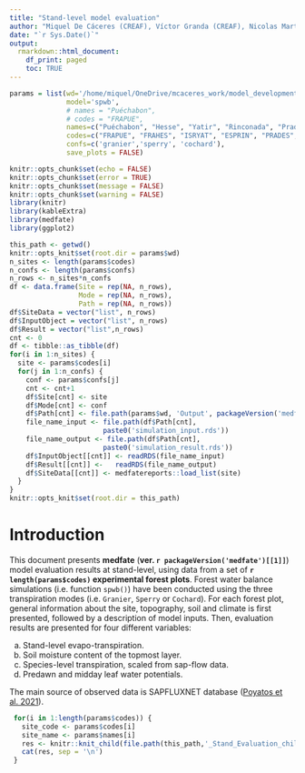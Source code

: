 ```yaml
---
title: "Stand-level model evaluation"
author: "Miquel De Cáceres (CREAF), Víctor Granda (CREAF), Nicolas Martin-StPaul (INRAE)"
date: "`r Sys.Date()`"
output: 
  rmarkdown::html_document:
    df_print: paged
    toc: TRUE
---
```




```r
params = list(wd='/home/miquel/OneDrive/mcaceres_work/model_development/medfate_development/StandLevelEvaluation/',
              model='spwb',
              # names = "Puéchabon",
              # codes = "FRAPUE",
              names=c("Puéchabon", "Hesse", "Yatir", "Rinconada", "Prades", "Font-Blanche", "Can Balasc", "Armallones"),
              codes=c("FRAPUE", "FRAHES", "ISRYAT", "ESPRIN", "PRADES",  "FONBLA", "CANBALASC", "ESPALTARM"),
              confs=c('granier','sperry', 'cochard'),
              save_plots = FALSE)

knitr::opts_chunk$set(echo = FALSE)
knitr::opts_chunk$set(error = TRUE)
knitr::opts_chunk$set(message = FALSE)
knitr::opts_chunk$set(warning = FALSE)
library(knitr)
library(kableExtra)
library(medfate)
library(ggplot2)

```

```r
this_path <- getwd()
knitr::opts_knit$set(root.dir = params$wd)
n_sites <- length(params$codes)
n_confs <- length(params$confs)
n_rows <- n_sites*n_confs
df <- data.frame(Site = rep(NA, n_rows), 
                 Mode = rep(NA, n_rows),
                 Path = rep(NA, n_rows))
df$SiteData = vector("list", n_rows)
df$InputObject = vector("list", n_rows)
df$Result = vector("list",n_rows)
cnt <- 0
df <- tibble::as_tibble(df)
for(i in 1:n_sites) {
  site <- params$codes[i]
  for(j in 1:n_confs) {
    conf <- params$confs[j]
    cnt <- cnt+1
    df$Site[cnt] <- site
    df$Mode[cnt] <- conf
    df$Path[cnt] <- file.path(params$wd, 'Output', packageVersion('medfate')[[1]], params$model, conf, site)
    file_name_input <- file.path(df$Path[cnt],
                       paste0('simulation_input.rds'))
    file_name_output <- file.path(df$Path[cnt],
                       paste0('simulation_result.rds'))
    df$InputObject[[cnt]] <- readRDS(file_name_input)
    df$Result[[cnt]] <-   readRDS(file_name_output)
    df$SiteData[[cnt]] <- medfatereports::load_list(site)
  }
}
knitr::opts_knit$set(root.dir = this_path)
```

# Introduction

This document presents **medfate** (**ver. `r packageVersion('medfate')[[1]]`**) model evaluation results at stand-level, using data from a set of **`r length(params$codes)` experimental forest plots**. Forest water balance simulations (i.e. function `spwb()`) have been conducted using the three transpiration modes (i.e. `Granier`, `Sperry` or `Cochard`). For each forest plot, general information about the site, topography, soil and climate is first presented, followed by a description of model inputs. Then, evaluation results are presented for four different variables:

 a. Stand-level evapo-transpiration.
 b. Soil moisture content of the topmost layer.
 c. Species-level transpiration, scaled from sap-flow data.
 d. Predawn and midday leaf water potentials. 

The main source of observed data is SAPFLUXNET database ([Poyatos et al. 2021](https://essd.copernicus.org/articles/13/2607/2021/)).
 

```r
 for(i in 1:length(params$codes)) {
   site_code <- params$codes[i]
   site_name <- params$names[i]
   res <- knitr::knit_child(file.path(this_path,'_Stand_Evaluation_child.Rmd'), quiet = TRUE)
   cat(res, sep = '\n')
 }
```



